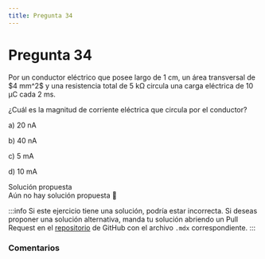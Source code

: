 ```yaml
---
title: Pregunta 34
---
```



# Pregunta 34

<div className="exercise">
Por un conductor eléctrico que posee largo de 1 cm, un área transversal de $4 mm^2$ y una resistencia
total de 5 kΩ circula una carga eléctrica de 10 μC cada 2 ms.

¿Cuál es la magnitud de corriente eléctrica que circula por el conductor?

a) 20 nA

b) 40 nA

c) 5 mA

d) 10 mA

</div>

<MDXDetails>
<summary>Solución propuesta</summary>

<div className="exercise">
Aún no hay solución propuesta 🥲
</div>

:::info
Si este ejercicio tiene una solución, podría estar incorrecta. Si deseas proponer una solución alternativa, manda tu solución abriendo
un Pull Request en el [repositorio](https://github.com/crow-rojas/apuntes-fundamentals/pulls) de GitHub con el archivo
`.mdx` correspondiente.
:::

</MDXDetails>

### Comentarios

<Disqus
  url="https://crow-rojas.github.io/apuntes-fundamentals/docs/mathematics/linear-algebra/exercises/2024-2/p08"
  identifier="docs/mathematics/linear-algebra/exercises/2024-2/p08"
  title="2024-2 Álgebra Lineal - Pregunta 08"
/>
